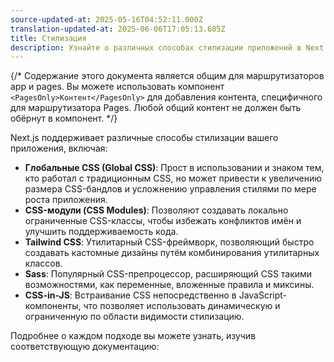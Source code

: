 ```yaml
---
source-updated-at: 2025-05-16T04:52:11.000Z
translation-updated-at: 2025-06-06T17:05:13.605Z
title: Стилизация
description: Узнайте о различных способах стилизации приложений в Next.js.
---
```


{/* Содержание этого документа является общим для маршрутизаторов app и pages. Вы можете использовать компонент `<PagesOnly>Контент</PagesOnly>` для добавления контента, специфичного для маршрутизатора Pages. Любой общий контент не должен быть обёрнут в компонент. */}

Next.js поддерживает различные способы стилизации вашего приложения, включая:

- **Глобальные CSS (Global CSS)**: Прост в использовании и знаком тем, кто работал с традиционным CSS, но может привести к увеличению размера CSS-бандлов и усложнению управления стилями по мере роста приложения.
- **CSS-модули (CSS Modules)**: Позволяют создавать локально ограниченные CSS-классы, чтобы избежать конфликтов имён и улучшить поддерживаемость кода.
- **Tailwind CSS**: Утилитарный CSS-фреймворк, позволяющий быстро создавать кастомные дизайны путём комбинирования утилитарных классов.
- **Sass**: Популярный CSS-препроцессор, расширяющий CSS такими возможностями, как переменные, вложенные правила и миксины.
- **CSS-in-JS**: Встраивание CSS непосредственно в JavaScript-компоненты, что позволяет использовать динамическую и ограниченную по области видимости стилизацию.

Подробнее о каждом подходе вы можете узнать, изучив соответствующую документацию: